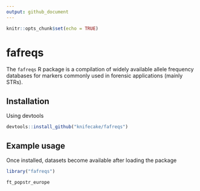 ```yaml
---
output: github_document
---
```


```r
knitr::opts_chunk$set(echo = TRUE)
```

# fafreqs

The `fafreqs` R package is a compilation of widely available allele frequency databases for markers commonly used in forensic applications (mainly STRs).

## Installation

Using devtools

```r
devtools::install_github("knifecake/fafreqs")
```

## Example usage

Once installed, datasets become available after loading the package

```r
library("fafreqs")

ft_popstr_europe
```

